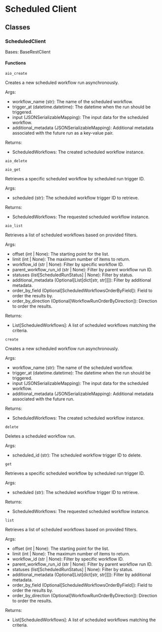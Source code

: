 # Scheduled Client

## Classes

### ScheduledClient

Bases: BaseRestClient

#### Functions

`aio_create`

Creates a new scheduled workflow run asynchronously.

Args:

- workflow_name (str): The name of the scheduled workflow.
- trigger_at (datetime.datetime): The datetime when the run should be triggered.
- input (JSONSerializableMapping): The input data for the scheduled workflow.
- additional_metadata (JSONSerializableMapping): Additional metadata associated with the future run as a key-value pair.

Returns:

- ScheduledWorkflows: The created scheduled workflow instance.

`aio_delete`

`aio_get`

Retrieves a specific scheduled workflow by scheduled run trigger ID.

Args:

- scheduled (str): The scheduled workflow trigger ID to retrieve.

Returns:

- ScheduledWorkflows: The requested scheduled workflow instance.

`aio_list`

Retrieves a list of scheduled workflows based on provided filters.

Args:

- offset (int | None): The starting point for the list.
- limit (int | None): The maximum number of items to return.
- workflow_id (str | None): Filter by specific workflow ID.
- parent_workflow_run_id (str | None): Filter by parent workflow run ID.
- statuses (list[ScheduledRunStatus] | None): Filter by status.
- additional_metadata (Optional[List[dict[str, str]]]): Filter by additional metadata.
- order_by_field (Optional[ScheduledWorkflowsOrderByField]): Field to order the results by.
- order_by_direction (Optional[WorkflowRunOrderByDirection]): Direction to order the results.

Returns:

- List[ScheduledWorkflows]: A list of scheduled workflows matching the criteria.

`create`

Creates a new scheduled workflow run asynchronously.

Args:

- workflow_name (str): The name of the scheduled workflow.
- trigger_at (datetime.datetime): The datetime when the run should be triggered.
- input (JSONSerializableMapping): The input data for the scheduled workflow.
- additional_metadata (JSONSerializableMapping): Additional metadata associated with the future run.

Returns:

- ScheduledWorkflows: The created scheduled workflow instance.

`delete`

Deletes a scheduled workflow run.

Args:

- scheduled_id (str): The scheduled workflow trigger ID to delete.

`get`

Retrieves a specific scheduled workflow by scheduled run trigger ID.

Args:

- scheduled (str): The scheduled workflow trigger ID to retrieve.

Returns:

- ScheduledWorkflows: The requested scheduled workflow instance.

`list`

Retrieves a list of scheduled workflows based on provided filters.

Args:

- offset (int | None): The starting point for the list.
- limit (int | None): The maximum number of items to return.
- workflow_id (str | None): Filter by specific workflow ID.
- parent_workflow_run_id (str | None): Filter by parent workflow run ID.
- statuses (list[ScheduledRunStatus] | None): Filter by status.
- additional_metadata (Optional[List[dict[str, str]]]): Filter by additional metadata.
- order_by_field (Optional[ScheduledWorkflowsOrderByField]): Field to order the results by.
- order_by_direction (Optional[WorkflowRunOrderByDirection]): Direction to order the results.

Returns:

- List[ScheduledWorkflows]: A list of scheduled workflows matching the criteria.
